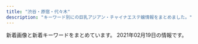 ```yaml
---
title: "渋谷・原宿・代々木"
description: "キーワード別にの巨乳アジアン・チャイナエステ嬢情報をまとめました。"
---
```


新着画像と新着キーワードをまとめています。
2021年02月19日の情報です。

<DmmAffiliateIns />
<KeywordTable
  shops={
    [
    {
        "name": "\u30a2\u30a4\u30b7\u30f3",
        "station": "JR\u6e0b\u8c37\u99c5",
        "img_links": [
            "http://www.aixin.co.jp/images/staff/miya/miya.jpg",
            "http://www.aixin.co.jp/images/staff/ruri2/ruri2.png",
            "http://www.aixin.co.jp/images/staff/miki/miki.jpg",
            "http://www.aixin.co.jp/images/costume/4.png",
            "http://www.aixin.co.jp/images/top/top.jpg",
            "http://www.aixin.co.jp/images/costume/1.png",
            "http://www.aixin.co.jp/images/map/google.png",
            "http://www.aixin.co.jp/images/staff/koko/koko.png",
            "http://www.aixin.co.jp/images/price/aroma.jpg",
            "http://www.aixin.co.jp/images/staff/yuzu/yuzu.jpg",
            "http://www.aixin.co.jp/images/costume/3.png",
            "http://www.aixin.co.jp/images/staff/rara/rara.png",
            "http://www.aixin.co.jp/images/costume/6.png",
            "http://www.aixin.co.jp/images/price/hirou.jpg",
            "http://www.aixin.co.jp/images/staff/ayaka/ayaka.jpg",
            "http://www.aixin.co.jp/images/staff/mika2/1.png",
            "http://www.aixin.co.jp/images/staff/ruru2/ruru2.jpg",
            "http://www.aixin.co.jp/images/staff/mimi2/mimi2.png",
            "http://www.aixin.co.jp/images/staff/mika2/mika2.png",
            "http://www.aixin.co.jp/images/price/tokusen.jpg",
            "http://www.aixin.co.jp/images/top_pic/top2.jpg",
            "http://www.aixin.co.jp/images/staff/miki/2.jpg",
            "http://www.aixin.co.jp/images/staff/yui2/yui2.png",
            "http://www.aixin.co.jp/images/staff/mirai/mirai.png",
            "http://www.aixin.co.jp/images/staff/ran/ran.png",
            "http://www.aixin.co.jp/images/staff/miharu/miharu.png",
            "http://www.aixin.co.jp/images/staff/ayaka/1.jpg",
            "http://www.aixin.co.jp/images/staff/eri/eri.png",
            "http://www.aixin.co.jp/images/wanted/wanted.png",
            "http://www.aixin.co.jp/images/staff/mika2/2.png",
            "http://www.aixin.co.jp/images/staff/yuzu/2.jpg",
            "http://www.aixin.co.jp/images/staff/akane/akane.png",
            "http://www.aixin.co.jp/images/staff/haruka2/haruka2.png",
            "http://www.aixin.co.jp/images/costume/2.png",
            "http://www.aixin.co.jp/images/price/long.jpg",
            "http://www.aixin.co.jp/images/staff/aki/aki.png",
            "http://www.aixin.co.jp/images/costume/7.png",
            "http://www.aixin.co.jp/images/staff/chiemi/chiemi.jpg"
        ],
        "url": "http://www.aixin.co.jp/",
        "keywords": {}
    },
    {
        "url": "http://www.e-god.work/",
        "keywords": {},
        "station": "JR\u6e0b\u8c37\u99c5\u30cf\u30c1\u516c\u53e3",
        "name": "\u30b9\u30ef\u30f3",
        "img_links": [
            "http://www.e-god.work/images/tel.jpg",
            "http://www.e-god.work/images/4.jpg",
            "http://www.e-god.work/images/int1.jpg",
            "http://www.e-god.work/images/mobile.jpg",
            "http://www.e-god.work/images/int2.jpg",
            "http://www.e-god.work/images/sys1.jpg",
            "http://www.e-god.work/images/1.jpg",
            "http://www.e-god.work/images/head.jpg",
            "http://www.e-god.work/images/interior_t.jpg",
            "http://www.e-god.work/images/news.jpg",
            "http://www.e-god.work/img/eri1.jpg",
            "http://www.e-god.work/img/yuki1.jpg",
            "http://www.e-god.work/img/zb.jpg",
            "http://www.e-god.work/images/staff_t.jpg",
            "http://www.e-god.work/images/sys2.jpg",
            "http://www.e-god.work/images/2.jpg",
            "http://www.e-god.work/images/info.jpg",
            "http://www.e-god.work/img/koko1.jpg",
            "http://www.e-god.work/images/line.png",
            "http://www.e-god.work/img/koko2.jpg",
            "http://www.e-god.work/images/ais.jpg"
        ]
    },
    {
        "station": "JR\u6e0b\u8c37\u99c5\u30cf\u30c1\u516c\u53e3",
        "name": "\u9ec4\u91d1\u6d77\u5cb8",
        "url": "http://www.ogon.work/",
        "img_links": [
            "http://www.ogon.work/img/bana03.jpg",
            "http://www.ogon.work/staff/yuki2.jpg",
            "http://www.ogon.work/staff/momo1.jpg",
            "http://www.ogon.work/img/icon/new.jpg",
            "http://www.ogon.work/staff/ayumi3.jpg",
            "http://www.ogon.work/staff/tina1.jpg",
            "http://www.ogon.work/staff/hana1.jpg",
            "http://www.ogon.work/img/interior.jpg",
            "http://www.ogon.work/staff/ayumi1.jpg",
            "http://www.ogon.work/staff/sara1.jpg",
            "http://www.ogon.work/staff/yuki1.jpg",
            "http://www.ogon.work/img/bana02.jpg",
            "http://www.ogon.work/img/contentsbottom.png",
            "http://www.ogon.work/img/s/s_qa.png",
            "http://www.ogon.work/staff/ayumi2.jpg"
        ],
        "keywords": {
            "83": 13,
            "86": 13,
            "C": 55,
            "87": 13,
            "85": 13,
            "D": 21,
            "E": 7,
            "84": 28
        }
    },
    {
        "station": "JR\u6e0b\u8c37\u99c5\u6771\u53e3",
        "img_links": [
            "http://kokoronosato.tyo.cm/photos/sites/15/2019/07/2019072809465934.jpg",
            "http://kokoronosato.tyo.cm/images/room4.jpg",
            "http://kokoronosato.tyo.cm/images/room3.jpg",
            "http://kokoronosato.tyo.cm/link/esthelove88-31.jpg",
            "http://kokoronosato.tyo.cm/photos/sites/15/2019/07/2019072809470568.jpg",
            "http://kokoronosato.tyo.cm/images/themes/pink/no1.png",
            "http://kokoronosato.tyo.cm/images/themes/pink/s_pickup.png",
            "http://kokoronosato.tyo.cm/images/themes/pink/line.png",
            "http://kokoronosato.tyo.cm/images/themes/pink/s_news.png",
            "http://kokoronosato.tyo.cm/images/themes/pink/s_ranking.png",
            "http://kokoronosato.tyo.cm/link/88x31b.jpg",
            "http://kokoronosato.tyo.cm/images/themes/pink/s_link.png",
            "http://kokoronosato.tyo.cm/images/themes/pink/no2.png",
            "http://kokoronosato.tyo.cm/images/themes/pink/mobile.jpg",
            "http://kokoronosato.tyo.cm/photos/sites/15/2020/08/2020082205444661.jpg",
            "http://kokoronosato.tyo.cm/link/massage-de_88_31.jpg",
            "http://kokoronosato.tyo.cm/images/themes/pink/r3.jpg",
            "http://kokoronosato.tyo.cm/photos/sites/15/2019/07/2019072809445954.jpg",
            "http://kokoronosato.tyo.cm/link/walker88.jpg",
            "http://kokoronosato.tyo.cm/photos/sites/15/2020/08/2020082205444313.jpg",
            "http://kokoronosato.tyo.cm/images/room2.jpg",
            "http://kokoronosato.tyo.cm/link/8831.jpg",
            "http://menlog.net/link/menlog8831.jpg",
            "http://kokoronosato.tyo.cm/link/e0016.jpg",
            "http://kokoronosato.tyo.cm/images/room1.jpg",
            "http://kokoronosato.tyo.cm/photos/sites/15/2020/08/2020082205443766.jpg",
            "http://kokoronosato.tyo.cm/images/themes/pink/s_newface.png",
            "http://kokoronosato.tyo.cm/photos/sites/15/2020/08/2020082203150030.jpg",
            "http://kokoronosato.tyo.cm/photos/sites/15/2020/08/2020082203135850.jpg",
            "http://kokoronosato.tyo.cm/photos/sites/15/2019/07/2019072809450776.jpg",
            "http://kokoronosato.tyo.cm/images/themes/pink/s_staff.png"
        ],
        "keywords": {
            "85": 4,
            "87": 8,
            "D": 24,
            "86": 12,
            "C": 19,
            "83": 4
        },
        "name": "\u68ee\u306e\u9999",
        "url": "http://kokoronosato.tyo.cm/"
    },
    {
        "keywords": {
            "85": 4,
            "F": 1,
            "86": 3,
            "87": 5,
            "C": 17,
            "D": 4,
            "88": 5,
            "E": 2
        },
        "img_links": [
            "http://awaawa-fairy.work/img/st15.png",
            "http://awaawa-fairy.work/img/sta22.png",
            "http://awaawa-fairy.work/sp/img/sta18.png",
            "http://awaawa-fairy.work/sp/img/botton.jpg",
            "http://awaawa-fairy.work/sp/img/time.jpg",
            "http://awaawa-fairy.work/img/sta17.png",
            "http://awaawa-fairy.work/sp/img/tit.jpg",
            "http://awaawa-fairy.work/img/st26.png",
            "http://awaawa-fairy.work/sp/img/pc.jpg",
            "http://awaawa-fairy.work/sp/img/tel.jpg",
            "http://awaawa-fairy.work/img/sta15.png",
            "http://awaawa-fairy.work/sp/img/sys.jpg",
            "http://awaawa-fairy.work/img/nos.png",
            "http://awaawa-fairy.work/img/st28.png",
            "http://awaawa-fairy.work/img/sta26.png",
            "http://awaawa-fairy.work/sp/img/sta15.png",
            "http://awaawa-fairy.work/img/sta27.png",
            "http://awaawa-fairy.work/img/st27.png",
            "http://awaawa-fairy.work/img/mo.png",
            "http://awaawa-fairy.work/sp/img/mv.jpg",
            "http://awaawa-fairy.work/sp/img/t-r.jpg",
            "http://awaawa-fairy.work/sp/img/info.jpg",
            "http://awaawa-fairy.work/img/st29.png",
            "http://awaawa-fairy.work/img/st017.png",
            "http://awaawa-fairy.work/sp/img/t-t.jpg",
            "http://awaawa-fairy.work/img/sta18.png",
            "http://awaawa-fairy.work/sp/img/sta28.png",
            "http://awaawa-fairy.work/img/st018.png",
            "http://awaawa-fairy.work/sp/img/p-15.png",
            "http://awaawa-fairy.work/sp/img/sta27.png",
            "http://awaawa-fairy.work/img/head.png",
            "http://awaawa-fairy.work/sp/img/p-29.png",
            "http://awaawa-fairy.work/img/sta28.png",
            "http://awaawa-fairy.work/sp/img/p-26.png",
            "http://awaawa-fairy.work/img/bottom.png",
            "http://awaawa-fairy.work/img/st22.png",
            "http://awaawa-fairy.work/img/st4.png",
            "http://awaawa-fairy.work/sp/img/sta26.png",
            "http://awaawa-fairy.work/sp/img/p-27.png",
            "http://awaawa-fairy.work/sp/img/add.jpg",
            "http://awaawa-fairy.work/sp/img/t-a.jpg",
            "http://awaawa-fairy.work/sp/img/t-s.jpg",
            "http://awaawa-fairy.work/img/st17.png",
            "http://awaawa-fairy.work/img/st18.png",
            "http://awaawa-fairy.work/sp/img/sta22.png",
            "http://awaawa-fairy.work/sp/img/line.jpg",
            "http://awaawa-fairy.work/sp/img/sta29.png",
            "http://awaawa-fairy.work/sp/img/pic.jpg",
            "http://awaawa-fairy.work/sp/img/t-o.jpg",
            "http://awaawa-fairy.work/sp/img/sta17.png",
            "http://awaawa-fairy.work/img/sta29.png"
        ],
        "name": "\u6ce1\u6ce1\u30d5\u30a7\u30a2\u30ea\u30fc",
        "station": "JR\u6e0b\u8c37\u99c5\u897f\u53e3",
        "url": "http://awaawa-fairy.work/"
    },
    {
        "img_links": [
            "http://angel.est.cm/photos/sites/23/2019/05/2019051010094797.jpg",
            "http://angel.est.cm/photos/sites/23/2018/10/2018100318475591.jpg",
            "http://angel.est.cm/photos/sites/23/2019/05/2019051010094748.jpg",
            "http://angel.est.cm/img/top.png",
            "http://angel.est.cm/photos/sites/23/2019/11/2019110102361631.jpg",
            "http://angel.est.cm/img/r1.jpg",
            "http://angel.est.cm/img/r4.jpg",
            "http://angel.est.cm/img/footer.png",
            "http://angel.est.cm/photos/sites/23/2019/05/2019051010094757.jpg",
            "http://angel.est.cm/photos/sites/23/2019/05/2019051010094759.jpg",
            "http://angel.est.cm/img/r3.jpg",
            "http://angel.est.cm/img/r2.jpg",
            "http://angel.est.cm/photos/sites/23/2016/08/staff2.jpg"
        ],
        "station": "JR\u6e0b\u8c37\u99c5\u5bae\u76ca\u5742\u53e3",
        "keywords": {
            "88": 2,
            "87": 6,
            "D": 8,
            "E": 4,
            "C": 2,
            "86": 6
        },
        "name": "Angel",
        "url": "http://angel.est.cm/"
    },
    {
        "img_links": [
            "http://www.kaede-es.club/psd/off2-1.jpg",
            "http://www.kaede-es.club/images/staff/2/7.jpg",
            "http://www.kaede-es.club/images/staff/2/momo.jpg",
            "http://www.kaede-es.club/images/20200928173241.png",
            "http://www.kaede-es.club/images/staff/6.jpg",
            "http://www.kaede-es.club/images/shop/DSC_0086-300x199.jpg",
            "http://www.kaede-es.club/images/index-tiba_13.jpg",
            "http://www.kaede-es.club/images/shop/DSC_0998-199x300.jpg",
            "http://www.kaede-es.club/images/index-tiba_09.jpg",
            "http://www.kaede-es.club/images/shop/DSC_0087-221x300.jpg",
            "http://www.kaede-es.club/css/2.jpeg",
            "http://www.kaede-es.club/psd/off32.jpg",
            "http://www.kaede-es.club/images/staff/2/nana.jpg",
            "http://www.kaede-es.club/images/index-tiba_02.jpg",
            "http://www.kaede-es.club/images/index-tiba_10.jpg",
            "http://www.kaede-es.club/images/t-off-ico.jpg",
            "http://www.kaede-es.club/images/staff/neinei2.jpg",
            "http://www.kaede-es.club/images/staff/4/sati.jpg",
            "http://www.kaede-es.club/images/staff/2/miki.jpg",
            "http://www.kaede-es.club/images/nav/nav-sys.jpg",
            "http://www.kaede-es.club/images/nav/nav-job.jpg",
            "http://www.kaede-es.club/images/nav/nav-staff.jpg",
            "http://www.kaede-es.club/images/staff/miki.jpg",
            "http://www.kaede-es.club/images/staff/4/yuyu2.jpg",
            "http://www.kaede-es.club/images/index-tiba_04.jpg"
        ],
        "keywords": {},
        "station": "JR\u4ee3\u3005\u6728\u99c5",
        "name": "\u6953",
        "url": "http://www.kaede-es.club/"
    }
]
}
/>
<DmmAffiliateScript />
